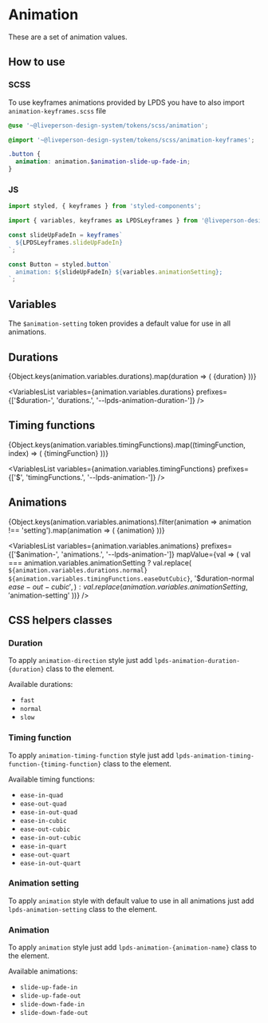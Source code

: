 


<Meta title="Tokens/Animation" />

# Animation

These are a set of animation values.

## How to use

### SCSS

To use keyframes animations provided by LPDS you have to also import `animation-keyframes.scss` file

```scss
@use '~@liveperson-design-system/tokens/scss/animation';

@import '~@liveperson-design-system/tokens/scss/animation-keyframes';

.button {
  animation: animation.$animation-slide-up-fade-in;
}
```

### JS

```js
import styled, { keyframes } from 'styled-components';

import { variables, keyframes as LPDSLeyframes } from '@liveperson-design-system/tokens/js/animation';

const slideUpFadeIn = keyframes`
  ${LPDSLeyframes.slideUpFadeIn}
`;

const Button = styled.button`
  animation: ${slideUpFadeIn} ${variables.animationSetting};
`;
```

## Variables

The `$animation-setting` token provides a default value for use in all animations.

## Durations

<Canvas isColumn withSource={SourceState.NONE}>
  {Object.keys(animation.variables.durations).map(duration => (
    <AnimationExample key={duration} duration={duration}>{duration}</AnimationExample>
  ))}
</Canvas>

<VariablesList
  variables={animation.variables.durations}
  prefixes={['$duration-', 'durations.', '--lpds-animation-duration-']}
/>

## Timing functions

<Canvas isColumn withSource={SourceState.NONE}>
  {Object.keys(animation.variables.timingFunctions).map((timingFunction, index) => (
    <AnimationExample key={index} timingFunction={timingFunction}>{timingFunction}</AnimationExample>
  ))}
</Canvas>

<VariablesList
  variables={animation.variables.timingFunctions}
  prefixes={['$', 'timingFunctions.', '--lpds-animation-']}
/>

## Animations

<Canvas withSource={SourceState.NONE}>
  {Object.keys(animation.variables.animations).filter(animation => animation !== 'setting').map(animation => (
    <AnimationExample key={animation} animationName={animation}>{animation}</AnimationExample>
  ))}
</Canvas>

<VariablesList
  variables={animation.variables.animations}
  prefixes={['$animation-', 'animations.', '--lpds-animation-']}
  mapValue={val => (
    val === animation.variables.animationSetting
      ? val.replace(
        `${animation.variables.durations.normal} ${animation.variables.timingFunctions.easeOutCubic}`,
        '$duration-normal $ease-out-cubic',
      )
      : val.replace(animation.variables.animationSetting, '$animation-setting'
  ))}
/>

## CSS helpers classes

### Duration

To apply `animation-direction` style just add `lpds-animation-duration-{duration}` class to the element.

Available durations:

- `fast`
- `normal`
- `slow`

### Timing function

To apply `animation-timing-function` style just add `lpds-animation-timing-function-{timing-function}` class to the element.

Available timing functions:

- `ease-in-quad`
- `ease-out-quad`
- `ease-in-out-quad`
- `ease-in-cubic`
- `ease-out-cubic`
- `ease-in-out-cubic`
- `ease-in-quart`
- `ease-out-quart`
- `ease-in-out-quart`

### Animation setting

To apply `animation` style with default value to use in all animations just add `lpds-animation-setting` class to the element.

### Animation

To apply `animation` style just add `lpds-animation-{animation-name}` class to the element.

Available animations:

- `slide-up-fade-in`
- `slide-up-fade-out`
- `slide-down-fade-in`
- `slide-down-fade-out`
